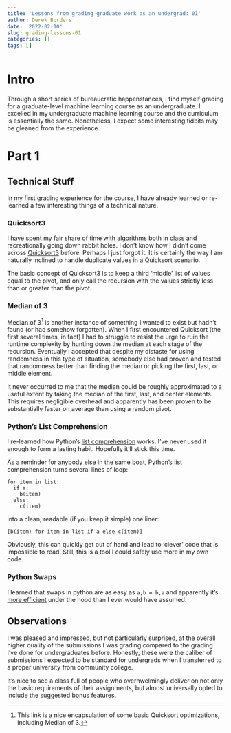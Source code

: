 ```yaml
---
title: 'Lessons from grading graduate work as an undergrad: 01'
author: Derek Borders
date: '2022-02-10'
slug: grading-lessons-01
categories: []
tags: []
---
```


# Intro  

Through a short series of bureaucratic happenstances, I find myself grading for a graduate-level machine learning course as an undergraduate. I excelled in my undergraduate machine learning course and the curriculum is essentially the same. Nonetheless, I expect some interesting tidbits may be gleaned from the experience.

# Part 1

## Technical Stuff

In my first grading experience for the course, I have already learned or re-learned a few interesting things of a technical nature. 

### Quicksort3  

I have spent my fair share of time with algorithms both in class and recreationally going down rabbit holes. I don't know how I didn't come across [Quicksort3](https://www.geeksforgeeks.org/3-way-quicksort-dutch-national-flag/) before. Perhaps I just forgot it. It is certainly the way I am naturally inclined to handle duplicate values in a Quicksort scenario.

The basic concept of Quicksort3 is to keep a third 'middle' list of values equal to the pivot, and only call the recursion with the values strictly less than or greater than the pivot. 


### Median of 3  
[Median of 3](https://www.cs.cornell.edu/courses/JavaAndDS/files/sort3Quicksort3.pdf)^[This link is a nice encapsulation of some basic Quicksort optimizations, including Median of 3.] is another instance of something I wanted to exist but hadn't found (or had somehow forgotten). When I first encountered Quicksort (the first several times, in fact) I had to struggle to resist the urge to ruin the runtime complexity by hunting down the median at each stage of the recursion. Eventually I accepted that despite my distaste for using randomness in this type of situation, somebody else had proven and tested that randomness better than finding the median or picking the first, last, or middle element.

It never occurred to me that the median could be roughly approximated to a useful extent by taking the median of the first, last, and center elements. This requires negligible overhead and apparently has been proven to be substantially faster on average than using a random pivot. 


### Python's List Comprehension
I re-learned how Python's [list comprehension](https://www.w3schools.com/python/python_lists_comprehension.asp) works. I've never used it enough to form a lasting habit. Hopefully it'll stick this time.  

As a reminder for anybody else in the same boat, Python's list comprehension turns several lines of loop: 

```{eval=F, echo=T}
for item in list:
  if a: 
    b(item)
  else: 
    c(item)
```

into a clean, readable (if you keep it simple) one liner:

```{eval=F, echo=T}
[b(item) for item in list if a else c(item)]
```

Obviously, this can quickly get out of hand and lead to 'clever' code that is impossible to read. Still, this is a tool I could safely use more in my own code.


### Python Swaps
I learned that swaps in python are as easy as `a,b = b,a` and apparently it's [more efficient](https://betterprogramming.pub/you-didnt-truly-understand-the-infamous-python-trick-a-b-b-a-2e4e8634f5a9) under the hood than I ever would have assumed.



## Observations  

I was pleased and impressed, but not particularly surprised, at the overall higher quality of the submissions I was grading compared to the grading I've done for undergraduates before. Honestly, these were the caliber of submissions I expected to be standard for undergrads when I transferred to a proper university from community college.

It's nice to see a class full of people who overhwelmingly deliver on not only the basic requirements of their assignments, but almost universally opted to include the suggested bonus features.


